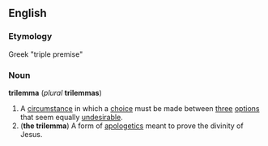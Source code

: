 ==English==
===Etymology===
Greek <!--add the Greek here--> "triple premise"

===Noun===
'''trilemma''' (''plural'' '''trilemmas''')
{{wikipedia}}
#A [[circumstance]] in which a [[choice]] must be made between [[three]] [[option]]s that seem equally [[undesirable]].
#('''the trilemma''') A form of [[apologetics]] meant to prove the divinity of Jesus.